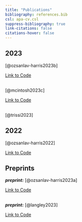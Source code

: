 ```yaml
---
title: "Publications"
bibliography: references.bib
csl: apa-cv.csl
suppress-bibliography: true
link-citations: false
citations-hover: false
---
```


## 2023

[@ozsanlav-harris2023b]

[Link to Code](https://github.com/LukeOzsanlav/GWfGMetapopDemography) <br/><br/>

[@mcintosh2023c]

[Link to Code](https://github.com/LukeOzsanlav/Islay_LeadGeese) <br/><br/>

[@trissi2023]

## 2022

[@ozsanlav-harris2022]

[Link to Code](https://github.com/LukeOzsanlav/AnimalBioMethods)

## Preprints

***preprint:*** [@ozsanlav-harris2023a]

[Link to Code](https://github.com/LukeOzsanlav/YBW_Vagrancy) <br/><br/>

***preprint:*** [@langley2023]

[Link to Code](https://github.com/ExMove/ExMove) <br/><br/>
